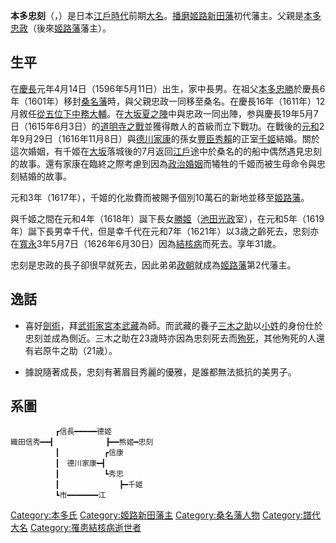 {{Infobox officeholder 
| name= 本多忠刻
| image= Honnda Tadatoki.jpg
| caption=

| order1={{link-ja|姬路新田藩|姫路新田藩}}藩主
| term_start1=1617年
| term_end1=1626年
| predecessor1= {{small|新設}}
| successor1= [[本多政朝|本多政朝]]

| birth_date={{birth date|1596|5|11}}<br>（[[慶長|慶長]]元年4月14日）
| birth_place= 
| death_date={{death date and age|1626|6|30|1596|5|11}}<br>（[[寬永|寬永]]3年5月7日）
| death_place= 
| module  = {{日本武士|child=yes
|時代= [[江戶時代|江戶時代]]前期
|幼名= 
|改名= 
|别名= 平八郎（通稱）、忠為
|諡号= 
|神号= 
|戒名= 
|洗禮名= 
|墓所= [[兵庫縣|兵庫縣]][[姬路市|姬路市]][[書寫山|書寫山]][[圓教寺|圓教寺]]的本多家靈廟
|朝廷官位= [[從五位下|從五位下]][[中務大輔|中務大輔]]
|幕府職位= 
|主君= 
|藩= [[播磨|播磨]][[姬路新田藩|姬路新田藩]]主
|氏族= [[本多氏|本多氏]]
|父= [[本多忠政|本多忠政]]
|母=熊姬（[[妙高院|妙高院]]，[[松平信康|松平信康]]的次女）
|養父= 
|養母= 
|弟= [[本多政朝|政朝]]、[[本多忠義|忠義]]
|姐妹= 
|正室= [[千姬|千姬]]（[[德川秀忠|德川秀忠]]的女兒）
|側室= 
|子= 幸千代
|女= 勝姬（[[圓盛院|圓盛院]]，[[池田光政|池田光政]]正室）
|養子= 
|養女= 
 }}
}}
'''本多忠刻'''（{{jpn|j=本多 忠刻|kana=ほんだ ただとき|rm=Honda Tadatoki}}，{{bd|1596年|5月11日|1626年|6月30日}}）是日本[[江戶時代|江戶時代]]前期[[大名_(稱謂)|大名]]。[[播磨|播磨]][[姬路新田藩|姬路新田藩]]初代藩主。父親是[[本多忠政|本多忠政]]（後來[[姬路藩|姬路藩]]藩主）。

== 生平 ==
在[[慶長|慶長]]元年4月14日（1596年5月11日）出生，家中長男。在祖父[[本多忠勝|本多忠勝]]於慶長6年（1601年）移封[[桑名藩|桑名藩]]時，與父親忠政一同移至桑名。在慶長16年（1611年）12月敘任[[從五位下|從五位下]][[中務大輔|中務大輔]]。在[[大坂夏之陣|大坂夏之陣]]中與忠政一同出陣，参與慶長19年5月7日（1615年6月3日）的[[道明寺之戰|道明寺之戰]]並獲得敵人的首級而立下戰功。在戰後的[[元和_(後水尾天皇)|元和]]2年9月29日（1616年11月8日）與[[德川家康|德川家康]]的孫女[[豐臣秀賴|豐臣秀賴]]的正室[[千姬|千姬]]結婚。關於這次婚姻，有千姬在[[大阪市|大坂]]落城後的7月返回[[江戶|江戶]]途中於桑名的{{tsl|ja|七里の渡し|七里渡}}的船中偶然遇見忠刻的故事。還有家康在臨終之際考慮到因為[[政治婚姻|政治婚姻]]而犧牲的千姬而被生母命令與忠刻結婚的故事。

元和3年（1617年），千姬的化妝費而被賜予個別10萬石的新地並移至[[姬路藩|姬路藩]]。

與千姬之間在元和4年（1618年）誕下長女[[円盛院|勝姬]]（[[池田光政|池田光政]]室），在元和5年（1619年）誕下長男幸千代，但是幸千代在元和7年（1621年）以3歳之齡死去，忠刻亦在[[寬永|寬永]]3年5月7日（1626年6月30日）因為[[結核病|結核病]]而死去。享年31歲。

忠刻是忠政的長子卻很早就死去，因此弟弟[[本多政朝|政朝]]就成為[[姬路藩|姬路藩]]第2代藩主。

== 逸話 ==
*喜好[[劍術|劍術]]，拜[[武術家|武術家]][[宮本武藏|宮本武藏]]為師。而武藏的養子[[宮本三木之助|三木之助]]以[[小姓|小姓]]的身份仕於忠刻並成為側近。三木之助在23歳時亦因為忠刻死去而[[殉死|殉死]]，其他殉死的人還有岩原牛之助（21歳）。

*據說隨著成長，忠刻有著眉目秀麗的優雅，是誰都無法抵抗的美男子。

== 系圖 ==
<pre>
　　　　　　┏信長━━━━━德姬　　　　
織田信秀━━┫　　　　　　　┣━━熊姬━忠刻
　　　　　　┃　　　　　　┏信康
　　　　　　┃　德川家康━┫
　　　　　　┃　　　　　　┗秀忠
　　　　　　┃　　　　　　　　┣━千姬
　　　　　　┗市━━━━━━━江
</pre>


{{姬路新田藩主|本多氏||1617年－1626年}}

[[Category:本多氏|Category:本多氏]]
[[Category:姬路新田藩主|Category:姬路新田藩主]]
[[Category:桑名藩人物|Category:桑名藩人物]]
[[Category:譜代大名|Category:譜代大名]]
[[Category:罹患結核病逝世者|Category:罹患結核病逝世者]]